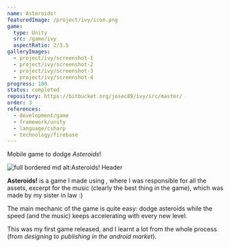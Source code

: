 ```yaml
---
name: Asteroids!
featuredImage: /project/ivy/icon.png
game:
  type: Unity
  src: /game/ivy
  aspectRatio: 2/3.5
galleryImages:
  - project/ivy/screenshot-1
  - project/ivy/screenshot-2
  - project/ivy/screenshot-3
  - project/ivy/screenshot-4
progress: 100
status: completed
repository: https://bitbucket.org/josec89/ivy/src/master/
order: 3
references:
  - development/game
  - framework/unity
  - language/csharp
  - technology/firebase
---
```


Mobile game to dodge _Asteroids_!

![full bordered md alt:Asteroids! Header](/project/ivy/featured.png)

**Asteroids!** is a game I made using [](framework/unity), where I was responsible for all the assets, excerpt for the music (clearly the best thing in the game), which was made by my sister in law :)

The main mechanic of the game is quite easy: dodge asteroids while the speed (and the music) keeps accelerating with every new level.

This was my first game released, and I learnt a lot from the whole process (from _designing_ to _publishing in the android market_).
